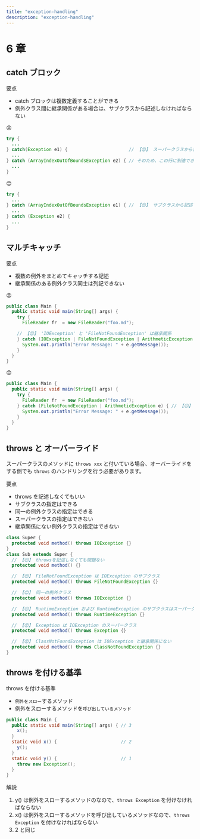 ```yaml
---
title: "exception-handling"
description: "exception-handling"
---
```


# 6 章

## catch ブロック

要点

- catch ブロックは複数定義することができる
- 例外クラス間に継承関係がある場合は、サブクラスから記述しなければならない

😡

```java showLineNumbers copy {3-5}
try {
  ...
} catch(Exception e1) {                       // 【😡】 スーパークラスから記述している
  ...
} catch (ArrayIndexOutOfBoundsException e2) { // そのため、この行に到達できない
  ...
}
```

😊

```java showLineNumbers copy {3-5}
try {
  ...
} catch (ArrayIndexOutOfBoundsException e1) { // 【😊】 サブクラスから記述
  ...
} catch (Exception e2) {
  ...
}
```

## マルチキャッチ

要点

- 複数の例外をまとめてキャッチする記述
- 継承関係のある例外クラス同士は列記できない

😡

```java showLineNumbers copy {7}
public class Main {
  public static void main(String[] args) {
    try {
      FileReader fr  = new FileReader("foo.md");

    // 【😡】 'IOException' と 'FileNotFoundException' は継承関係
    } catch (IOException | FileNotFoundException | ArithmeticException e) {
      System.out.println("Error Message: " + e.getMessage());
    }
  }
}
```

😊

```java showLineNumbers copy {5}
public class Main {
  public static void main(String[] args) {
    try {
      FileReader fr  = new FileReader("foo.md");
    } catch (FileNotFoundException | ArithmeticException e) { // 【😊】 継承関係ではない
      System.out.println("Error Message: " + e.getMessage());
    }
  }
}
```

## throws と オーバーライド

スーパークラスのメソッドに `throws xxx` と付いている場合、オーバーライドをする側でも `throws` のハンドリングを行う必要があります。

要点

- throws を記述しなくてもいい
- サブクラスの指定はできる
- 同一の例外クラスの指定はできる
- スーパークラスの指定はできない
- 継承関係にない例外クラスの指定はできない

```java showLineNumbers copy
class Super {
  protected void method() throws IOException {}
}
class Sub extends Super {
  // 【😊】 throwsを記述しなくても問題ない
  protected void method() {}

  // 【😊】 FileNotFoundException は IOException のサブクラス
  protected void method() throws FileNotFoundException {}

  // 【😊】 同一の例外クラス
  protected void method() throws IOException {}

  // 【😊】 RuntimeException および RuntimeException のサブクラスはスーパークラスのメソッドに関係なくスローできる
  protected void method() throws RuntimeException {}

  // 【😡】 Exception は IOException のスーパークラス
  protected void method() throws Exception {}

  // 【😡】 ClassNotFoundException は IOException と継承関係にない
  protected void method() throws ClassNotFoundException {}
}
```

## throws を付ける基準

throws を付ける基準

- `例外をスロー`するメソッド
- 例外をスローするメソッドを`呼び出しているメソッド`

```java showLineNumbers copy
public class Main {
  public static void main(String[] args) { // 3
    x();
  }
  static void x() {                        // 2
    y();
  }
  static void y() {                        // 1
    throw new Exception();
  }
}
```

解説

1. y() は例外をスローするメソッドのなので、`throws Exception` を付けなければならない
2. x() は例外をスローするメソッドを呼び出しているメソッドなので、`throws Exception` を付けなければならない
3. 2 と同じ
